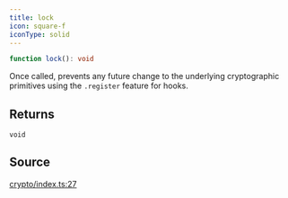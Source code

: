 ```yaml
---
title: lock
icon: square-f
iconType: solid
---
```


```ts
function lock(): void
```

Once called, prevents any future change to the underlying cryptographic primitives using the `.register` feature for
hooks.

## Returns

`void`

## Source

[crypto/index.ts:27](https://github.com/dominant-strategies/quais.js/blob/7bbae919117fc67f50296904afd02c26eb4cfde6/src/crypto/index.ts#L27)
